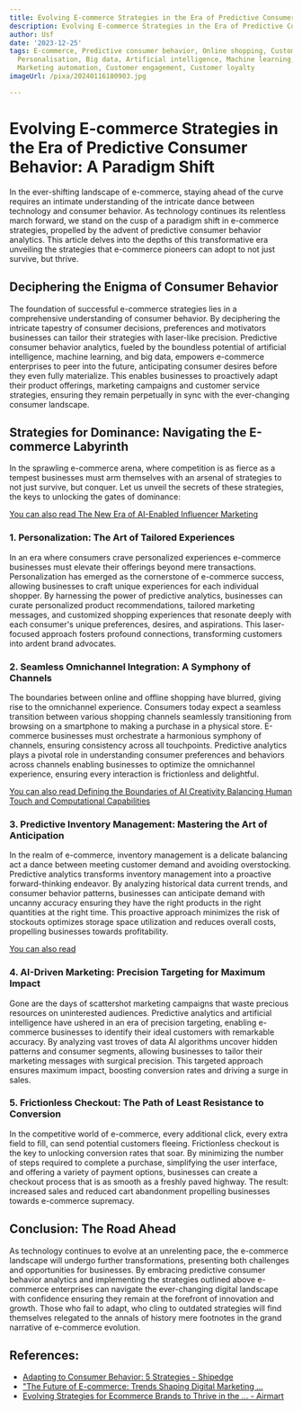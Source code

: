 ```yaml
---
title: Evolving E-commerce Strategies in the Era of Predictive Consumer Behavior
description: Evolving E-commerce Strategies in the Era of Predictive Consumer Behavior
author: Usf
date: '2023-12-25'
tags: E-commerce, Predictive consumer behavior, Online shopping, Customer experience,
  Personalisation, Big data, Artificial intelligence, Machine learning, Data analytics,
  Marketing automation, Customer engagement, Customer loyalty
imageUrl: /pixa/20240116180903.jpg

---
```

#  Evolving E-commerce Strategies in the Era of Predictive Consumer Behavior: A Paradigm Shift

In the ever-shifting landscape of e-commerce, staying ahead of the curve requires an intimate understanding of the intricate dance between technology and consumer behavior. As technology continues its relentless march forward,  we stand on the cusp of a paradigm shift in e-commerce strategies, propelled by the advent  of predictive consumer behavior analytics. This article delves into the depths of this transformative era unveiling the strategies that e-commerce pioneers can adopt to not just survive, but thrive.

## Deciphering the Enigma of Consumer Behavior

The  foundation of successful e-commerce strategies lies in  a comprehensive understanding of consumer behavior. By deciphering the intricate tapestry of consumer decisions, preferences and motivators businesses can tailor their strategies with  laser-like precision. Predictive consumer behavior analytics, fueled  by the  boundless potential of artificial intelligence, machine learning, and  big data, empowers e-commerce enterprises  to peer into the future, anticipating consumer desires before they even fully materialize. This enables  businesses to proactively adapt their product offerings, marketing campaigns and  customer service strategies, ensuring they remain perpetually in sync with the ever-changing consumer landscape.

## Strategies for Dominance:  Navigating the E-commerce Labyrinth

In the  sprawling e-commerce arena, where competition is as fierce as  a tempest businesses must  arm themselves  with an arsenal  of strategies to not just survive,  but conquer.  Let us unveil the secrets of these strategies, the keys to unlocking the gates of dominance:

[You can also read  The  New Era of AI-Enabled Influencer Marketing](The%20New%20Era%20of%20AI-Enabled%20Influencer%20Marketing)


### 1.  Personalization: The Art of Tailored Experiences

In an  era where consumers crave personalized experiences e-commerce businesses must elevate their offerings beyond mere transactions. Personalization has emerged as the cornerstone of  e-commerce success, allowing businesses to  craft unique experiences for each individual shopper. By harnessing the power of predictive analytics, businesses  can curate personalized product recommendations, tailored marketing messages,  and customized shopping experiences that resonate deeply with each consumer's unique  preferences, desires, and aspirations. This laser-focused approach fosters  profound connections, transforming customers into ardent brand advocates.

### 2. Seamless Omnichannel Integration: A Symphony of Channels

The boundaries between  online and offline shopping have blurred, giving  rise to the omnichannel experience. Consumers today expect a seamless transition between various shopping channels seamlessly transitioning from browsing on a smartphone to  making a purchase in a physical  store. E-commerce businesses must orchestrate a harmonious  symphony of channels, ensuring consistency  across all touchpoints. Predictive analytics plays  a pivotal role in understanding consumer preferences and behaviors across channels enabling businesses to optimize the omnichannel experience, ensuring every interaction is frictionless and delightful.

[You can also read Defining the  Boundaries of AI Creativity Balancing Human Touch and Computational Capabilities](Defining%20the%20Boundaries%20of%20AI%20Creativity%20Balancing%20Human%20Touch%20and%20Computational%20Capabilities)


### 3. Predictive Inventory Management:  Mastering the Art  of Anticipation

In the realm of e-commerce, inventory management is a  delicate balancing act a dance between meeting customer demand and avoiding overstocking. Predictive analytics transforms inventory management into  a proactive forward-thinking endeavor. By analyzing historical data current trends, and  consumer behavior patterns,  businesses can anticipate demand with uncanny accuracy ensuring they have  the  right products in the right quantities at the right time. This proactive approach minimizes the risk of stockouts optimizes storage space utilization  and reduces overall costs, propelling businesses towards profitability.

[You can also  read  ]()


###  4. AI-Driven Marketing: Precision  Targeting for Maximum Impact

Gone are the days of scattershot marketing campaigns that waste precious resources on uninterested audiences. Predictive analytics and  artificial intelligence have ushered in an era of precision targeting, enabling e-commerce businesses to  identify their ideal customers with remarkable accuracy. By analyzing vast  troves of  data AI algorithms uncover hidden patterns  and consumer segments,  allowing businesses to tailor  their marketing  messages with surgical precision. This targeted approach ensures maximum impact, boosting conversion  rates and  driving a surge  in sales.

### 5. Frictionless Checkout: The  Path  of Least Resistance to Conversion

In  the competitive world of e-commerce, every additional click, every extra field to fill,  can send potential customers  fleeing. Frictionless checkout is the key to unlocking conversion rates that soar. By minimizing the  number  of steps required to complete a purchase, simplifying the user interface,  and offering a variety of  payment options,  businesses can create a checkout process that is as  smooth as  a  freshly paved highway. The result: increased sales and reduced cart abandonment propelling businesses towards  e-commerce supremacy.

## Conclusion: The Road Ahead

As technology continues to evolve at an unrelenting pace, the e-commerce landscape will undergo further transformations, presenting both challenges and opportunities for businesses. By embracing predictive consumer behavior analytics and implementing the strategies  outlined above e-commerce enterprises can  navigate the ever-changing digital landscape with confidence ensuring they remain at the forefront of innovation and growth. Those who fail to adapt, who cling to outdated strategies will find themselves relegated to the annals of history mere footnotes in the grand narrative of e-commerce evolution.

## References:
- [Adapting to Consumer Behavior: 5 Strategies - Shipedge](https://shipedge.com/blog/ecommerce/5-e-commerce-strategies-consumer-behavior/)
- ["The Future of E-commerce: Trends Shaping Digital Marketing ...](https://www.linkedin.com/pulse/future-e-commerce-trends-shaping-digital-xev4f)
- [Evolving Strategies for Ecommerce Brands to Thrive in the ... - Airmart](https://goairmart.com/articles/evolving-strategies-for-ecommerce-brands-to-thrive-in-the-competitive-digital-market/)
